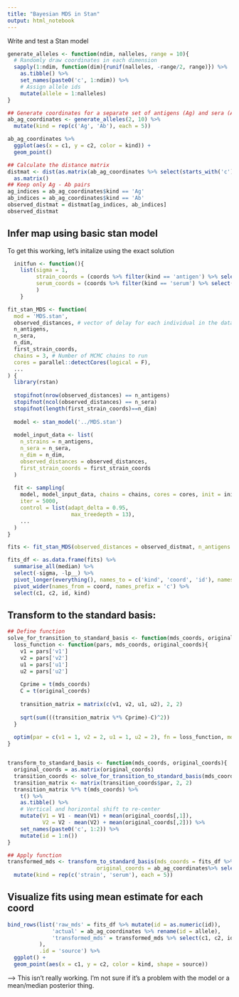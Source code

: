 ```yaml
---
title: "Bayesian MDS in Stan"
output: html_notebook
---
```


Write and test a Stan model

```r
generate_alleles <- function(ndim, nalleles, range = 10){
  # Randomly draw coordinates in each dimension
  sapply(1:ndim, function(dim){runif(nalleles, -range/2, range)}) %>%
    as.tibble() %>%
    set_names(paste0('c', 1:ndim)) %>%
    # Assign allele ids
    mutate(allele = 1:nalleles)
}
```

```r
## Generate coordinates for a separate set of antigens (Ag) and sera (Ab)
ab_ag_coordinates <- generate_alleles(2, 10) %>%
  mutate(kind = rep(c('Ag', 'Ab'), each = 5))

ab_ag_coordinates %>%
  ggplot(aes(x = c1, y = c2, color = kind)) +
  geom_point()
```

```r
## Calculate the distance matrix
distmat <- dist(as.matrix(ab_ag_coordinates %>% select(starts_with('c'))), diag = T) %>%
  as.matrix()
## Keep only Ag - Ab pairs
ag_indices = ab_ag_coordinates$kind == 'Ag'
ab_indices = ab_ag_coordinates$kind == 'Ab'
observed_distmat = distmat[ag_indices, ab_indices]
observed_distmat
```

## Infer map using basic stan model


To get this working, let's initalize using the exact solution 
```r
  initfun <- function(){
    list(sigma = 1,
         strain_coords = (coords %>% filter(kind == 'antigen') %>% select(starts_with('c')) %>% as.matrix),
         serum_coords = (coords %>% filter(kind == 'serum') %>% select(starts_with('c')) %>% as.matrix)
         )
    }
```


```r
fit_stan_MDS <- function(
  mod = 'MDS.stan',
  observed_distances, # vector of delay for each individual in the data
  n_antigens,
  n_sera,
  n_dim,
  first_strain_coords,
  chains = 3, # Number of MCMC chains to run
  cores = parallel::detectCores(logical = F),
  ...
) {
  library(rstan)
  
  stopifnot(nrow(observed_distances) == n_antigens)
  stopifnot(ncol(observed_distances) == n_sera)
  stopifnot(length(first_strain_coords)==n_dim)
  
  model <- stan_model('../MDS.stan')
  
  model_input_data <- list(
    n_strains = n_antigens,
    n_sera = n_sera,
    n_dim = n_dim,
    observed_distances = observed_distances,
    first_strain_coords = first_strain_coords
  )
  
  fit <- sampling(
    model, model_input_data, chains = chains, cores = cores, init = initfun,
    iter = 5000,
    control = list(adapt_delta = 0.95,
                    max_treedepth = 13),
    ...
  )
}

```

```r
fits <- fit_stan_MDS(observed_distances = observed_distmat, n_antigens = 5, n_sera = 5, n_dim = 2, first_strain_coords = c(0,0), chains = 1)
```

```r
fits_df <- as.data.frame(fits) %>%
  summarise_all(median) %>%
  select(-sigma, -lp__) %>%
  pivot_longer(everything(), names_to = c('kind', 'coord', 'id'), names_pattern = '(\\w+)_coords\\[(\\d),(\\d)\\]', values_to = 'value') %>%
  pivot_wider(names_from = coord, names_prefix = 'c') %>%
  select(c1, c2, id, kind)
```

## Transform to the standard basis:
```r
## Define function
solve_for_transition_to_standard_basis <- function(mds_coords, original_coords){
  loss_function <- function(pars, mds_coords, original_coords){
    v1 = pars['v1']
    v2 = pars['v2']
    u1 = pars['u1']
    u2 = pars['u2']
    
    Cprime = t(mds_coords)
    C = t(original_coords)
    
    transition_matrix = matrix(c(v1, v2, u1, u2), 2, 2)
    
    sqrt(sum(((transition_matrix %*% Cprime)-C)^2))
  }
  
  optim(par = c(v1 = 1, v2 = 2, u1 = 1, u2 = 2), fn = loss_function, mds_coords = mds_coords, original_coords = original_coords)
}


transform_to_standard_basis <- function(mds_coords, original_coords){
  original_coords = as.matrix(original_coords)
  transition_coords <- solve_for_transition_to_standard_basis(mds_coords, original_coords)
  transition_matrix <- matrix(transition_coords$par, 2, 2)
  transition_matrix %*% t(mds_coords) %>%
    t() %>%
    as.tibble() %>%
    # Vertical and horizontal shift to re-center
    mutate(V1 = V1 - mean(V1) + mean(original_coords[,1]),
           V2 = V2 - mean(V2) + mean(original_coords[,2])) %>%
    set_names(paste0('c', 1:2)) %>%
    mutate(id = 1:n())
}
```

```r
## Apply function
transformed_mds <- transform_to_standard_basis(mds_coords = fits_df %>% select(starts_with('c')) %>% as.matrix(), 
                            original_coords = ab_ag_coordinates%>% select(starts_with('c')) %>% as.matrix()) %>%
  mutate(kind = rep(c('strain', 'serum'), each = 5))
```




## Visualize fits using mean estimate for each coord
```r
bind_rows(list('raw_mds' = fits_df %>% mutate(id = as.numeric(id)), 
              'actual' = ab_ag_coordinates %>% rename(id = allele),
              'transformed_mds' = transformed_mds %>% select(c1, c2, id, kind)
          ),
          .id = 'source') %>%
  ggplot() +
  geom_point(aes(x = c1, y = c2, color = kind, shape = source))
```


--> This isn't really working. I'm not sure if it's a problem with the model or a mean/median posterior thing.
